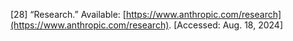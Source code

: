 \[28\]	“Research.” Available: [https://www.anthropic.com/research](https://www.anthropic.com/research). \[Accessed: Aug. 18, 2024\]